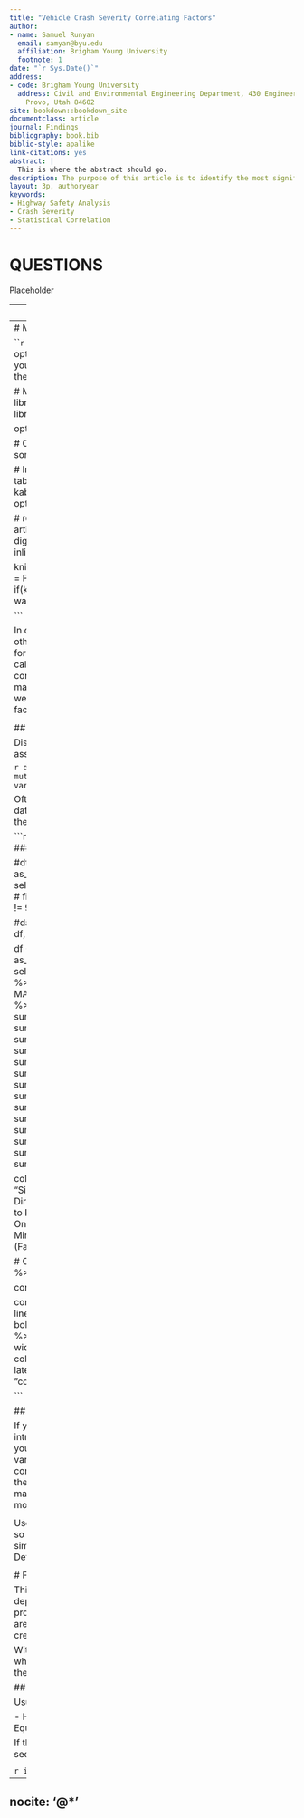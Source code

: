 ```yaml
---
title: "Vehicle Crash Severity Correlating Factors"
author:
- name: Samuel Runyan
  email: samyan@byu.edu
  affiliation: Brigham Young University
  footnote: 1
date: "`r Sys.Date()`"
address:
- code: Brigham Young University
  address: Civil and Environmental Engineering Department, 430 Engineering Building,
    Provo, Utah 84602
site: bookdown::bookdown_site
documentclass: article
journal: Findings
bibliography: book.bib
biblio-style: apalike
link-citations: yes
abstract: |
  This is where the abstract should go.
description: The purpose of this article is to identify the most significant correlating factors to crash severity when performing highway safety analysis.
layout: 3p, authoryear
keywords:
- Highway Safety Analysis
- Crash Severity
- Statistical Correlation
---
```


# QUESTIONS {#intro}

Placeholder



<!--chapter:end:index.Rmd-->

---
output:
  pdf_document: default
  html_document: default
---
# METHODS

```r
# load R libraries here; the `include` flag in the chunk options above tells
# whether to print the results or not. Usually you don't want to print the
# library statements, or any code on the pdf.

# Main Packages ========
# I use these in every doc
library(tidyverse)
library(knitr)
library(kableExtra)
library(modelsummary)

options(dplyr.summarise.inform = FALSE)

# Other packages ------
# These sometimes get used, and sometimes don't.
library(mlogit)

# Instructions and options =========
# prints missing data in tables as blank space
options(knitr.kable.NA = '') 
# tells kableExtra to not load latex table packages in the chunk output
options(kableExtra.latex.load_packages = FALSE) 

# round and format numbers that get printed in the text of the article.
inline_hook <- function(x) {
  if (is.numeric(x)) {
    format(x, digits = 3, big.mark = ",")
  } else x
}
knitr::knit_hooks$set(inline = inline_hook)

knitr::opts_chunk$set(
	echo = FALSE,
	message = FALSE,
	warning = FALSE,
	cache = TRUE
)
# options for latex-only output
if(knitr::is_latex_output()) {
  knitr::opts_chunk$set(echo = FALSE, warning = FALSE, message = FALSE)
} 

```

In order to determine the correlation between crash severity and other factors, 
the Pearson correlation factors were determined for different factors. The 
equation below demonstrates how to calculate the Pearson correlation factor 
using two potentially correlated variables \@ref(eq:pearson). In this experiment, 
manner of collision, presence of pedestrians, and other factors were compared to 
crash severity to determine correlation factors.

\begin{equation}
  r = frac{Nsum{XY}-(sum{X}sum{Y})}{sqrt{(N sum{x^2}-(sum{x})^2)(N sum{y^2}-(sum{y})^2})}
  (\#eq:pearson)
\end{equation}


## Data

Discuss where you got your data, how you cleaned it, any assumptions you made.

```r
data("Car", package = "mlogit")
car_mlogit <- Car %>%
  mutate(choice = gsub("choice", "", choice)) %>%
  dfidx( varying = 5:70, shape = "wide", choice = "choice", sep = "")
```

Often there will be a table describing summary statistics of your dataset.
Table \@ref(tab:datasummary) shows a nice table using the [`datasummary`](https://vincentarelbundock.github.io/modelsummary/articles/datasummary.html) 
functions in the `modelsummary` package.

```r
# DESCRIPTIVE SUMMARY ######################################

  #df <- read_csv("data/CAMS_Crashes_14-21.csv") %>%
  #  as_tibble() %>%
  #  select(c(MANNER_COLLISION_ID,CRASH_SEVERITY_ID)) %>%
  #  filter(MANNER_COLLISION_ID != 97 & MANNER_COLLISION_ID != 99 & MANNER_COLLISION_ID != 89)
  
  #datasummary_balance(
  #  ~MANNER_COLLISION_ID, 
  #  data = df, 
  #  dinm = FALSE,
  #  title = "Descriptive Statistics of Dataset"
  #)
  
  df <- read_csv("data/CAMS_Crashes_14-21.csv") %>%
  as_tibble() %>%
  select(c(SEG_ID,MANNER_COLLISION_ID,CRASH_SEVERITY_ID)) %>%
  filter(MANNER_COLLISION_ID != 97 & MANNER_COLLISION_ID != 99 & MANNER_COLLISION_ID != 89) %>%
  group_by(SEG_ID) %>%
  summarize(
    Angle = sum(MANNER_COLLISION_ID == 1),
    Front_to_Rear = sum(MANNER_COLLISION_ID == 2),
    Head_On = sum(MANNER_COLLISION_ID == 3),
    Sideswipe_Same_Dir = sum(MANNER_COLLISION_ID == 4),
    Sideswipe_Opp_Dir = sum(MANNER_COLLISION_ID == 5),
    Parked_Veh = sum(MANNER_COLLISION_ID == 6),
    Rear_to_Side = sum(MANNER_COLLISION_ID == 7),
    Rear_to_Rear = sum(MANNER_COLLISION_ID == 8),
    Single_Veh = sum(MANNER_COLLISION_ID == 96),
    Sev_1 = sum(CRASH_SEVERITY_ID == 1),
    Sev_2 = sum(CRASH_SEVERITY_ID == 2),
    Sev_3 = sum(CRASH_SEVERITY_ID == 3),
    Sev_4 = sum(CRASH_SEVERITY_ID == 4),
    Sev_5 = sum(CRASH_SEVERITY_ID == 5)
  ) %>%
  select(-SEG_ID)

  colnames(df) <- c(
    "Angle",
    "Front to Rear",
    "Head on",
    "Sideswipe in the Same Direction",
    "Sideswipe in the Opposite Direction",
    "Collision with Parked Vehicle",
    "Rear to Side",
    "Rear to Rear",
    "Single Vehicle Crash",
    "Severity 1 (Property Damage Only)",
    "Severity 2 (Possible Injury)",
    "Severity 3 (Suspected Minor Injury)",
    "Severity 4 (Suspected Major Injury)",
    "Severity 5 (Fatal Injury)"
  )

  # Correlation matrix for data frame
  cortable <- df %>%
    cor() %>%
    round(2)
  
  cortable <- cortable[1:9,10:14] %>%
    as.data.frame()
  
  cortable %>%
    kbl(booktabs = T, caption = "Correlation Matrix", linesep = "\\addlinespace", align = "c") %>%
    column_spec(1, bold = T, width = "8em") %>%
    column_spec(2, width = "8em") %>%
    column_spec(3, width = "8em") %>%
    column_spec(4, width = "8em") %>%
    column_spec(5, width = "8em") %>%
    column_spec(6, width = "8em") %>%
    kable_styling(
      latex_options = c("scale_down","striped"),
      bootstrap_options = "condensed",
      full_width = F
      )

```

## Models

If your work is mostly a new model, you probably will have introduced some
details in the literature review. But this is where you describe the
mathematical construction of your model, the variables it uses, and other
things. Some methods are so common (linear regression) that it is unnecessary to
explore them in detail. But others will need to be described, often with
mathematics.  For example, the probability of a multinomial logit model is

\begin{equation}
  P_i(X_{in}) = \frac{e^{X_{in}\beta_i}}{\sum_{j \in J}e^{X_{jn}\beta_j}}
  (\#eq:mnl)
\end{equation}

Use [LaTeX mathematics](https://www.overleaf.com/learn/latex/mathematical_expressions). 
You'll want to number display equations so that you can
refer to them later in the manuscript. Other simpler math can be described inline,
like saying that $i, j \in J$. Details on using equations in bookdown are available
[here](https://bookdown.org/yihui/bookdown/markdown-extensions-by-bookdown.html).

<!--chapter:end:02-METHODS.Rmd-->

# FINDINGS

This section might be called "Results" instead of "Applications," depending
on what it is that you are working on. But you'll probably say something like 
"The initial model estimation results are given in Table \@ref(tab:estimation-results)."
That table is created with the `modelsummary()` package and function.

With those results presented, you can go into a discussion of what they mean.
first, discuss the actual results that are shown in the table, and then any 
interesting or unintuitive observations.

## Additional Analysis

Usually, it is good to use your model for something.

  - Hypothetical policy analysis
  - Statistical validation effort
  - Equity or impact analysis
  
If the analysis is substantial, it might become its own top-level section.

<!--chapter:end:03-FINDINGS.Rmd-->

`r if (knitr::is_html_output()) '
# References {-}
'`
---
nocite: '@*'
---

<!--chapter:end:04-references.Rmd-->


